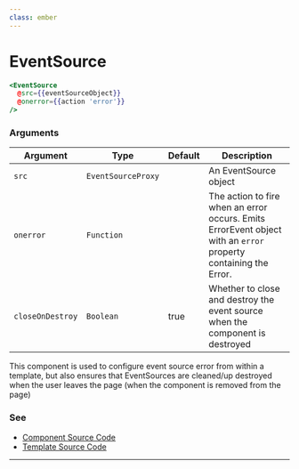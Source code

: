 ```yaml
---
class: ember
---
```

# EventSource

```hbs
<EventSource
  @src={{eventSourceObject}}
  @onerror={{action 'error'}}
/>
```

### Arguments

| Argument | Type | Default | Description |
| --- | --- | --- | --- |
| `src` | `EventSourceProxy` | | An EventSource object |
| `onerror` | `Function` |  | The action to fire when an error occurs. Emits ErrorEvent object with an `error` property containing the Error. |
| `closeOnDestroy` | `Boolean` | true | Whether to close and destroy the event source when the component is destroyed |

This component is used to configure event source error from within a template, but also ensures that EventSources are cleaned/up destroyed when the user leaves the page (when the component is removed from the page)

### See

- [Component Source Code](./index.js)
- [Template Source Code](./index.hbs)

---
